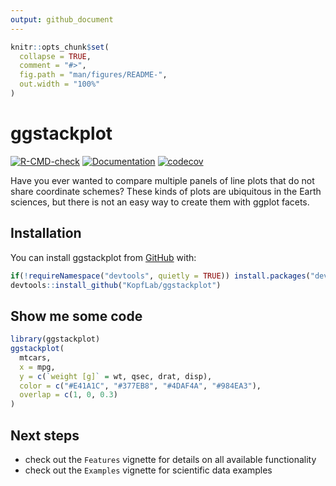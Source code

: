```yaml
---
output: github_document
---
```


<!-- README.md is generated from README.Rmd. Please edit that file -->

```r
knitr::opts_chunk$set(
  collapse = TRUE,
  comment = "#>",
  fig.path = "man/figures/README-",
  out.width = "100%"
)
```

# ggstackplot

<!-- badges: start -->
[![R-CMD-check](https://github.com/KopfLab/ggstackplot/actions/workflows/R-CMD-check.yaml/badge.svg)](https://github.com/KopfLab/ggstackplot/actions/workflows/R-CMD-check.yaml)
[![Documentation](https://img.shields.io/badge/docs-online-green.svg)](https://ggstackplot.kopflab.org/)
[![codecov](https://codecov.io/gh/kopflab/ggstackplot/branch/main/graph/badge.svg?token=SN0YDIJ6Y6)](https://app.codecov.io/gh/kopflab/ggstackplot)
<!-- badges: end -->

Have you ever wanted to compare multiple panels of line plots that do not share coordinate schemes? These kinds of plots are ubiquitous in the Earth sciences, but there is not an easy way to create them with ggplot facets.

## Installation

You can install ggstackplot from [GitHub](https://github.com/) with:

```r
if(!requireNamespace("devtools", quietly = TRUE)) install.packages("devtools")
devtools::install_github("KopfLab/ggstackplot")
```

## Show me some code

```r
library(ggstackplot)
ggstackplot(
  mtcars,
  x = mpg,
  y = c(`weight [g]` = wt, qsec, drat, disp),
  color = c("#E41A1C", "#377EB8", "#4DAF4A", "#984EA3"),
  overlap = c(1, 0, 0.3)
)
```

## Next steps

- check out the `Features` vignette for details on all available functionality
- check out the `Examples` vignette for scientific data examples
